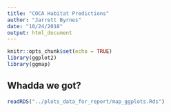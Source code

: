 ```yaml
---
title: "COCA Habitat Predictions"
author: "Jarrett Byrnes"
date: "10/24/2018"
output: html_document
---
```


```r
knitr::opts_chunk$set(echo = TRUE)
library(ggplot2)
library(ggmap)

```

## Whadda we got?

```r
readRDS("../plots_data_for_report/map_ggplots.Rds")
```
